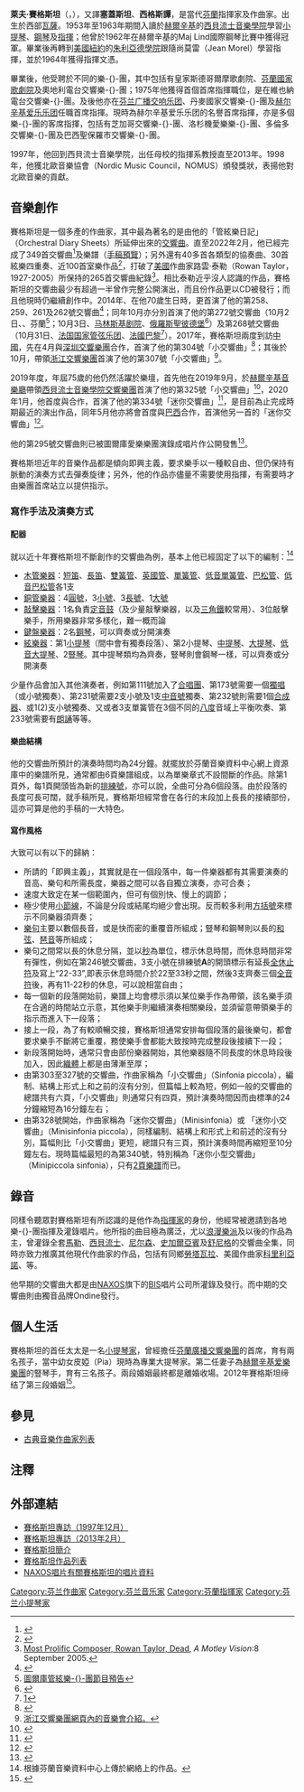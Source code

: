 {{NoteTA
|G1=Music
|T=zh-cn:莱夫·赛格斯坦;zh-tw:萊夫·賽格斯坦;zh-hk:萊夫·薩格士譚;
|1=zh-cn:赛格斯坦;zh-tw:賽格斯坦;zh-hk:薩格士譚;
}}
{{Infobox classical
| 中文名 = 賽格斯坦
| 画像 = Leif Segerstam.jpg
| 附注 = 萊夫·賽格斯坦，攝於2011年[[芬蘭|芬蘭]][[圖爾庫|圖爾庫]]圖書館。
| 原文名 = Leif Selim Segerstam
| 国别 = 芬蘭
| 出生日期 = {{birth date and age|1944|3|2}}
| 出生地 = {{FIN}}[[瓦薩|瓦薩]]
| 逝世日期 = 
| 逝世地 = 
| 所属时期 = 20世纪
| 所属乐派 = 近代樂派
| 擅长作品类型 = 交響曲、管絃樂作品
| 代表作 = 超過300部交響曲、40多首各類型的協奏曲、30首絃樂四重奏、近100首室樂作品。
| 师从 = 尚莫雷
| 学生 = 
| 官方网站 =
}}

'''萊夫·賽格斯坦'''（{{lang-sv|Leif Segerstam}}，{{bd|1944年|3月2日||}}），又譯'''塞蓋斯坦'''、'''西格斯譚'''，是當代[[芬蘭|芬蘭]]指揮家及作曲家。出生於西部[[瓦薩|瓦薩]]。1953年至1963年期間入讀於[[赫爾辛基|赫爾辛基]]的[[西貝流士音樂學院|西貝流士音樂學院]]學習[[小提琴|小提琴]]、[[鋼琴|鋼琴]]及[[指揮|指揮]]；他曾於1962年在赫爾辛基的Maj Lind國際鋼琴比賽中獲得冠軍。畢業後再轉到[[美國|美國]][[紐約|紐約]]的[[朱利亞德學院|朱利亞德學院]]跟隨尚莫雷（Jean Morel）學習指揮，並於1964年獲得指揮文憑。

畢業後，他受聘於不同的樂-{}-團，其中包括有皇家斯德哥爾摩歌劇院、[[芬蘭國家歌劇院|芬蘭國家歌劇院]]及奧地利電台交響樂-{}-團；1975年他獲得首個首席指揮職位，是在維也納電台交響樂-{}-團。及後他亦在[[芬兰广播交响乐团|芬兰广播交响乐团]]、丹麥國家交響樂-{}-團及[[赫尔辛基爱乐乐团|赫尔辛基爱乐乐团]]任職首席指揮。現時為赫尔辛基爱乐乐团的名譽首席指揮，亦是多個樂-{}-團的客席指揮，包括有芝加哥交響樂-{}-團、洛杉機愛樂樂-{}-團、多倫多交響樂-{}-團及巴西聖保羅市交響樂-{}-團。

1997年，他回到西貝流士音樂學院，出任母校的指揮系教授直至2013年。1998年，他獲北歐音樂協會（Nordic Music Council，NOMUS）頒發獎狀，表揚他對北歐音樂的貢獻。

==音樂創作==
賽格斯坦是一個多產的作曲家，其中最為著名的是由他的「管絃樂日記」（Orchestral Diary Sheets）所延伸出來的[[交響曲|交響曲]]。直至2022年2月，他已經完成了349首交響曲<ref>{{Citation|title=Sinfonia piccola No. 349|url=https://core.musicfinland.fi/works/sinfonia-piccola-no-349|accessdate=2022-02-03}}</ref>及樂譜（[https://nuotisto.s3-eu-west-1.amazonaws.com/store/f55599ed439dc24d19b3d8093513f853612100eeac460d67a17d2733c4a4.pdf 手稿預覽]）；另外還有40多首各類型的協奏曲、30首絃樂四重奏、近100首室樂作品<ref>{{Cite web|title=Leif Segerstam|url=https://core.musicfinland.fi/composers/leif-segerstam|access-date=2021-10-07|work=core.musicfinland.fi}}</ref>，打破了[[美國|美國]]作曲家路雲·泰勒（Rowan Taylor，1927-2005）所保持的265首交響曲紀錄<ref>[https://motleyvision.org/2005/09/08/news-most-prolific-composer-rowan-taylor-dead/ Most Prolific Composer, Rowan Taylor, Dead], ''A Motley Vision'':8 September 2005.</ref>。相比泰勒近乎沒人認識的作品，賽格斯坦的交響曲最少有超過一半曾作完整公開演出，而且份作品更以CD被發行；而且他現時仍繼續創作中。2014年、在他70歲生日時，更首演了他的第258、259、261及262號交響曲<ref>{{Cite web|title=Leif Segerstam celebrates 70th anniversary in March|url=https://musicfinland.fi/en/news/leif-segerstam-celebrates-70th-anniversary-in-march|access-date=2021-10-07|work=Music Finland|language=en-US}}</ref>；同年10月亦分別首演了他的第272號交響曲（10月2日、{{link-en|圖爾庫管絃樂團|Turku Philharmonic Orchestra}}、芬蘭<ref>[http://www.tfo.fi/public/default.aspx?contentid=503465&nodeid=11136 圖爾庫管絃樂-{}-團節目預告]{{Dead link|date=2020年1月|bot=InternetArchiveBot|fix-attempted=yes}}</ref>；10月3日、[[马林斯基剧院|马林斯基剧院]]、[[俄羅斯|俄羅斯]][[聖彼德堡|聖彼德堡]]<ref>{{Cite web|title=The Turku Philharmonic Orchestra|url=https://www.mariinsky.ru/en/playbill/playbill/2014/10/3/3_2000/|access-date=2021-10-07|work=www.mariinsky.ru}}</ref>）及第268號交響曲（10月31日、[[法国国家管弦乐团|法国国家管弦乐团]]、[[法國|法國]][[巴黎|巴黎]]<ref>[http://www.fimic.fi/fimic/fimic.nsf/5542569ff4f13aa2c22576d3003e2f77/b20fa9eb271a3d3fc2257bb70032fca3!OpenDocument&cat=contemporary_-_classical]{{dead link|date=2018年4月 |bot=InternetArchiveBot |fix-attempted=yes }}</ref>）。2017年，賽格斯坦兩度到訪[[中華人民共和國|中國]]，先在4月與[[深圳交響樂團|深圳交響樂團]]合作，首演了他的第304號「小交響曲」<ref>{{Cite web|title=芬兰音乐家专门创作交响曲 献给“一带一路”音乐季|url=http://www.xinhuanet.com/city/2017-04/14/c_129536228.htm|access-date=2021-10-07|date=2017-04-14|work=新华网|archive-url=https://web.archive.org/web/20200131020242/http://www.xinhuanet.com/city/2017-04/14/c_129536228.htm|archive-date=2020-01-31}}</ref>；其後於10月，帶領[[浙江交響樂團|浙江交響樂團]]首演了他的第307號「小交響曲」<ref>[http://www.zjso.org/yy/en/yc.html?typ=1&id=8af533dc5b477e64015cafa3ce1d0036 浙江交響樂團網頁內的音樂會介紹。]{{en}}</ref>。

2019年度，年屆75歲的他仍然活躍於樂壇，首先他在2019年9月，於[[赫爾辛基音樂廳|赫爾辛基音樂廳]]帶領[[西貝流士音樂學院|西貝流士音樂學院交響樂團]]首演了他的第325號「小交響曲」<ref>{{Cite web|title=Without a Shadow – Sibelius Academy Symphony Orchestra, cond. Leif Segerstam|url=https://www.musiikkitalo.fi/en/content/without-shadow-sibelius-academy-symphony-orchestra-cond-leif-segerstam|access-date=2021-10-07|date=|work=Musiikkitalo|archive-url=https://web.archive.org/web/20200131030522/https://www.musiikkitalo.fi/en/content/without-shadow-sibelius-academy-symphony-orchestra-cond-leif-segerstam|archive-date=2020-01-31}}</ref>，2020年1月，他首度與{{link-en|伊斯坦堡國立交響樂團|Istanbul State Symphony Orchestra}}合作，首演了他的第334號「迷你交響曲」<ref>{{Cite web|title=IDSO|url=http://www.idso.gov.tr/etkinlikler.aspx?ID=15039|access-date=2021-10-07|work=www.idso.gov.tr}}</ref>，是目前為止完成時期最近的演出作品，同年5月他亦將會首度與[[巴西|巴西]]{{link-pt|米納斯吉拉斯管弦樂團|Orquestra Filarmônica de Minas Gerais}}合作，首演他另一首的「迷你交響曲」<ref>{{Cite web|title=From Finland to Minas Gerais|url=https://filarmonica.art.br/en/concerts/concerts-calendar/from-finland-to-minas-gerais-filho/|access-date=2021-10-07|date=|work=Minas Gerais Philharmonic|archive-url=https://web.archive.org/web/20200131023825/https://filarmonica.art.br/en/concerts/concerts-calendar/from-finland-to-minas-gerais-filho/|archive-date=2020-01-31}}</ref>。

他的第295號交響曲則已被圖爾庫愛樂樂團演錄成唱片作公開發售<ref>{{Cite web|title=Brahms IV Segerstam - Segerstam, Leif / Turku Philharmonic Orchestra|url=https://lawostore.no/sacd/brahms-iv-segerstam-16543|access-date=2021-10-07|last=Metromedia.no|work=lawostore.no|language=nb}}</ref>。

賽格斯坦近年的音樂作品都是傾向即興主義，要求樂手以一種較自由、但仍保持有脈動的演奏方式去彈奏旋律；另外，他的作品亦儘量不需要使用指揮，有需要時才由樂團首席站立以提供指示。

===寫作手法及演奏方式===
====配器====
就以近十年賽格斯坦不斷創作的交響曲為例，基本上他已經固定了以下的編制：<ref>根據芬蘭音樂資料中心上傳於網絡上的作品。</ref>
*[[木管樂器|木管樂器]]：[[短笛|短笛]]、[[長笛|長笛]]、[[雙簧管|雙簧管]]、[[英國管|英國管]]、[[單簧管|單簧管]]、[[低音單簧管|低音單簧管]]、[[巴松管|巴松管]]、[[低音巴松管|低音巴松管]]各1支
*[[銅管樂器|銅管樂器]]：4[[圓號|圓號]]，3[[小號|小號]]、3[[長號|長號]]、1[[大號|大號]]
*[[敲擊樂器|敲擊樂器]]：1名負責[[定音鼓|定音鼓]]（及少量敲擊樂器，以{{link-en|哨笛|Slide whistle}}及[[三角鐵|三角鐵]]較常用）、3位敲擊樂手，所用樂器非常多樣化，難一概而論
*[[鍵盤樂器|鍵盤樂器]]：2名[[鋼琴|鋼琴]]，可以齊奏或分開演奏
*[[絃樂器|絃樂器]]：第1[[小提琴|小提琴]]（間中會有獨奏段落）、第2小提琴、[[中提琴|中提琴]]、[[大提琴|大提琴]]、[[低音大提琴|低音大提琴]]、2[[豎琴|豎琴]]。其中提琴類均為齊奏，豎琴則會鋼琴一樣，可以齊奏或分開演奏

少量作品會加入其他演奏者，例如第111號加入了[[合唱團|合唱團]]、第173號需要一個[[獨唱|獨唱]]（或小號獨奏）、第231號需要2支小號及1支[[中音號|中音號]]獨奏、第232號則需要1個[[合成器|合成器]]、或1(2)支小號獨奏、又或者3支單簧管在3個不同的[[八度|八度]]音域上平衡吹奏、第233號需要有[[旁述|朗誦]]等等。

====樂曲結構====
他的交響曲所預計的演奏時間均為24分鐘。就擺放於芬蘭音樂資料中心網上資源庫中的樂譜所見，通常都由6頁樂譜組成，以為單樂章式不設間斷的作品。除第1頁外，每1頁開頭皆為新的[[排練號|排練號]]，亦可以說，全曲可分為6個段落。由於段落的長度可長可闊，就手稿所見，賽格斯坦經常會在各行的末段加上長長的接續部份，這亦可算是他的手稿的一大特色。

====寫作風格====
大致可以有以下的歸納：
*所請的「即興主義」，其實就是在一個段落中，每一件樂器都有其需要演奏的音高、樂句和所需長度，樂器之間可以各自獨立演奏，亦可合奏；
*速度大致定在某一個範圍內，但可有個別快、慢上的調節；
*極少使用[[小節線|小節線]]，不論是分段或結尾均絕少會出現。反而較多利用[[方括號|方括號]]來標示不同樂器須齊奏；
*[[樂句|樂句]]主要以數個長音，或是快而密的重覆音所組成；豎琴和鋼琴則以長的[[和弦|和弦]]、[[琶音|琶音]]等所組成；
*樂句之間常以長的休息分隔，並以[[秒|秒]]為單位，標示休息時間，而休息時間非常有彈性，例如在第246號交響曲，3支小號在排練號'''A'''的開頭標示有延長[[全休止符|全休止符]]及寫上“22-33”,即表示休息時間介於22至33秒之間，然後3支齊奏三個[[全音符|全音符]]後，再有11-22秒的休息，可以說相當自由；
*每一個新的段落開始前，樂譜上均會標示須以某位樂手作為帶領，該名樂手須在合適的時間站立示意，其他樂手則繼續演奏相關樂段，並須留意帶領樂手的指示而進入下一段落；
*接上一段，為了有較順暢交接，賽格斯坦通常安排每個段落的最後樂句，都會要求樂手不斷將它重覆，務使樂手會都能大致按時完成整段後接續下一段；
*新段落開始時，通常只會由部份樂器開始，其他樂器隨不同長度的休息時段後加入，因此[[織體|織體]]上都是由薄漸至厚；
*由第303至327號的交響曲，作曲家稱為「小交響曲」（Sinfonia piccola），編制、結構上形式上和之前的沒有分別，但篇幅上較為短，例如一般的交響曲的總譜共有六頁，「小交響曲」則通常只有四頁，預計演奏時間因而由標準的24分鐘縮短為16分鐘左右；
*由第328號開始，作曲家稱為「迷你交響曲」（Minisinfonia）或 「迷你小交響曲」（Minisinfonia piccola），同樣編制、結構上和形式上和前述的沒有分別，篇幅則比「小交響曲」更短，總譜只有三頁，預計演奏時間再縮短至10分鐘左右。現時篇幅最短的為第340號，特別稱為「迷你小型交響曲」（Minipiccola sinfonia），只有[https://nuotisto.s3-eu-west-1.amazonaws.com/store/65b3ff0d83ea17b8efe495e394f0b8d151fc87c818bf4f7dc70ddf4cf911.pdf 2頁樂譜]而已。

==錄音==
同樣令聽眾對賽格斯坦有所認識的是他作為[[指揮家|指揮家]]的身份，他經常被邀請到各地樂-{}-團指揮及灌錄唱片。他所指的曲目極為廣泛，尤以[[浪漫樂派|浪漫樂派]]及以後的作品為主，曾灌錄全套[[馬勒|馬勒]]、[[西貝流士|西貝流士]]、[[卡尔·尼尔森|尼尔森]]、[[亚历山大·尼古拉耶维奇·斯克里亚宾|史加爾亞賓]]及[[阿尔弗雷德·加里耶维奇·施尼特凯|舒尼格]]的交響曲全集，同時亦致力推廣其他現代作曲家的作品，包括有同鄉[[埃諾約哈尼·勞塔瓦拉|勞塔瓦拉]]、美國作曲家[[約翰·科里利亞諾|科里利亞諾]]、{{le|克里斯托弗·劳斯|Christopher Rouse (composer)}}等。

他早期的交響曲大都是由[[NAXOS|NAXOS]]旗下的[[BIS|BIS]]唱片公司所灌錄及發行。而中期的交響曲則由獨音品牌Ondine發行。

==個人生活==
賽格斯坦的首任太太{{link-fi|漢內萊·賽格斯坦|Hannele Segerstam}}是一名[[小提琴家|小提琴家]]，曾經擔任[[芬蘭廣播交響樂團|芬蘭廣播交響樂團]]的首席，育有兩名孩子，當中幼女皮婭（Pia）現時為專業大提琴家。第二任妻子為[[赫爾辛基爱樂樂團|赫爾辛基爱樂樂團]]的豎琴手，育有三名孩子。兩段婚姻最終都是離婚收場。2012年賽格斯坦缔结了第三段婚姻<ref name="3rdmarriage">{{cite web | url = https://www.savonsanomat.fi/viihde/Leif-Segerstam-meni-naimisiin-savolaisen-kanssa/391529 | title = Huippukapellimestari yllätysavioon | author = Löf, Risto | language = fi | publisher = Savon Sanomat | date = 2012-08-30 | accessdate = 2018-11-12 | archive-date = 2018-11-13 | archive-url = https://web.archive.org/web/20181113030245/https://www.savonsanomat.fi/viihde/Leif-Segerstam-meni-naimisiin-savolaisen-kanssa/391529 | dead-url = no }}</ref>。

==參見==
* [[古典音樂作曲家列表|古典音樂作曲家列表]]

==注釋==
{{reflist}}

==外部連結==
{{commonscat|Leif Segerstam}}
* [http://www.kcstudio.com/segerstam.html 賽格斯坦專訪（1997年12月）] {{Wayback|url=http://www.kcstudio.com/segerstam.html |date=20140918122107 }}
* [http://www.patrickgarvey.com/artists/leif-segerstam.html 賽格斯坦專訪（2013年2月）] {{Wayback|url=http://www.patrickgarvey.com/artists/leif-segerstam.html |date=20131101231435 }}
* [http://www.ondine.net/index.php?lid=en&cid=3.2&oid=182#discography 賽格斯坦簡介] {{Wayback|url=http://www.ondine.net/index.php?lid=en&cid=3.2&oid=182#discography |date=20141020220707 }}
* [https://core.musicfinland.fi/composers/leif-segerstam 賽格斯坦作品列表] {{Webarchive|url=https://archive.is/20161027151658/https://core.musicfinland.fi/composers/leif-segerstam |date=2016-10-27 }}
* [http://www.naxos.com/person/Leif_Segerstam_31854/31854.htm NAXOS唱片有關賽格斯坦的唱片資料] {{Wayback|url=http://www.naxos.com/person/Leif_Segerstam_31854/31854.htm |date=20150820024632 }}

{{Authority control}}
{{DEFAULTSORT:Segerstam, Leif}}
[[Category:芬兰作曲家|Category:芬兰作曲家]]
[[Category:芬兰音乐家|Category:芬兰音乐家]]
[[Category:芬蘭指揮家|Category:芬蘭指揮家]]
[[Category:芬兰小提琴家|Category:芬兰小提琴家]]